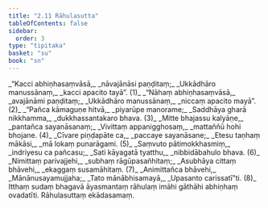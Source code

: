 ```yaml
---
title: "2.11 Rāhulasutta"
tableOfContents: false
sidebar:
  order: 3
type: "tipitaka"
basket: "su"
book: "sn"
---
```



<DynamicBreadcrumb />

<Division number="338" book="sn">

<Paragraph number="391" type="verses" book="sn">
_“Kacci abhiṇhasaṃvāsā,_  
_nāvajānāsi paṇḍitaṃ;_  
_Ukkādhāro manussānaṃ,_  
_kacci apacito tayā”. (1)_  

</Paragraph>

</Division>
<Division number="339" book="sn">

<Paragraph number="392" type="verses" book="sn">
_“Nāhaṃ abhiṇhasaṃvāsā,_  
_avajānāmi paṇḍitaṃ;_  
_Ukkādhāro manussānaṃ,_  
_niccaṃ apacito mayā”. (2)_  

</Paragraph>

</Division>
<Division number="340" book="sn">

<Paragraph number="393" type="verses" book="sn">
_“Pañca kāmaguṇe hitvā,_  
_piyarūpe manorame;_  
_Saddhāya gharā nikkhamma,_  
_dukkhassantakaro bhava. (3)_  

</Paragraph>

</Division>
<Division number="341" book="sn">

<Paragraph number="394" type="verses" book="sn">
_Mitte bhajassu kalyāṇe,_  
_pantañca sayanāsanaṃ;_  
_Vivittaṃ appanigghosaṃ,_  
_mattaññū hohi bhojane. (4)_  

</Paragraph>

</Division>
<Division number="342" book="sn">

<Paragraph number="395" type="verses" book="sn">
_Cīvare piṇḍapāte ca,_  
_paccaye sayanāsane;_  
_Etesu taṇhaṃ mākāsi,_  
_mā lokaṃ punarāgami. (5)_  

</Paragraph>

</Division>
<Division number="343" book="sn">

<Paragraph number="396" type="verses" book="sn">
_Saṃvuto pātimokkhasmiṃ,_  
_indriyesu ca pañcasu;_  
_Sati kāyagatā tyatthu,_  
_nibbidābahulo bhava. (6)_  

</Paragraph>

</Division>
<Division number="344" book="sn">

<Paragraph number="397" type="verses" book="sn">
_Nimittaṃ parivajjehi,_  
_subhaṃ rāgūpasañhitaṃ;_  
_Asubhāya cittaṃ bhāvehi,_  
_ekaggaṃ susamāhitaṃ. (7)_  

</Paragraph>

</Division>
<Division number="345" book="sn">

<Paragraph number="398" type="verses" book="sn">
_Animittañca bhāvehi,_  
_Mānānusayamujjaha;_  
_Tato mānābhisamayā,_  
_Upasanto carissatī”ti. (8)_  

</Paragraph>

<Paragraph number="399" book="sn">
Itthaṃ sudaṃ bhagavā āyasmantaṃ rāhulaṃ imāhi gāthāhi abhiṇhaṃ ovadatīti.

</Paragraph>
</Division>

<Paragraph number="400" type="center" book="sn">
Rāhulasuttaṃ ekādasamaṃ.
</Paragraph>